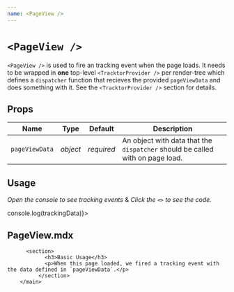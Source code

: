 ```yaml
---
name: <PageView />
---
```




# `<PageView />`

`<PageView />` is used to fire an tracking event when the page loads. It needs to be wrapped in **one** top-level `<TracktorProvider />` per render-tree which defines a `dispatcher` function that recieves the provided `pageViewData` and does something with it.
See the `<TracktorProvider />` section for details.

## Props

| Name           | Type     | Default    | Description                                                                   |
| -------------- | -------- | ---------- | ----------------------------------------------------------------------------- |
| `pageViewData` | _object_ | _required_ | An object with data that the `dispatcher` should be called with on page load. |

## Usage

_Open the console to see tracking events_ & _Click the `<>` to see the code._

<Playground>
  <TracktorProvider dispatcher={trackingData => console.log(trackingData)}>
    <PageView pageViewData={{ view: 'PageView.mdx' }} />
     <main>
          <h2>PageView.mdx</h2>

          <section>
                <h3>Basic Usage</h3>
                <p>When this page loaded, we fired a tracking event with the data defined in `pageViewData`.</p>
              </section>
        </main>

  </TracktorProvider>
</Playground>

